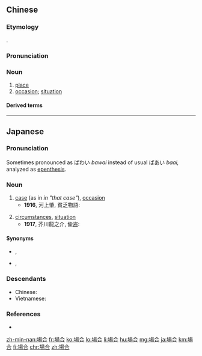 {{also|场合}}
==Chinese==
{{zh-forms|s=场合}}

===Etymology===
{{bor|zh|ja|-}} {{ja-r|場合|ば.あい}}.

===Pronunciation===
{{zh-pron
|m=場hé
|c=coeng4 hap6
|h=pfs=chhòng-ha̍p
|mn=tiûⁿ-ha̍p
|ma=Zh-changhé.ogg
|cat=n
}}

===Noun===
{{zh-noun}}

# [[place]]
# [[occasion]]; [[situation]]

====Derived terms====
{{zh-der|公開場合}}

{{zh-cat|Intermediate}}

----

==Japanese==
{{ja-kanjitab|ば|あい|yomi=k}}

===Pronunciation===
{{ja-pron|ば.あい|acc=h|y=k}}
Sometimes pronounced as ばわい ''bawai'' instead of usual ばあい ''baai,'' analyzed as [[epenthesis]].

===Noun===
{{ja-noun|ば.あい|hhira=ばあひ}}

# [[case]] (as in ''in "that case"''), [[occasion]]
#* '''1916''', 河上肇, 貧乏物語:
#*: {{ja-usex|ドイツの'''場合'''が特にそうである。|ドイツ の '''ば.あい''' が とく に そう で ある。|It's particularly the case with Germany.}}
# [[circumstances]], [[situation]]
#* '''1917''', 芥川龍之介, 偸盗:
#*: {{ja-usex|あるいは'''場合'''によっては、殺されてもいい。|あるい は '''ば.あい''' に よって は、 ころされて も い.い。|In some circumstances, it's not bad to be killed.}}

====Synonyms====
* {{sense|case}} {{ja-r|時|とき}}, {{ja-r|時機|じき}}
* {{sense|circumstances}} {{ja-r|事情|じじょう}}, {{ja-r|境遇|きょうぐう}}

===Descendants===
* Chinese: {{zh-l|場合}}
* Vietnamese: {{vi-l|trường hợp}}

===References===
* {{R:Shogakukan}}

[[zh-min-nan:場合]]
[[fr:場合]]
[[ko:場合]]
[[lo:場合]]
[[li:場合]]
[[hu:場合]]
[[mg:場合]]
[[ja:場合]]
[[km:場合]]
[[fi:場合]]
[[chr:場合]]
[[zh:場合]]